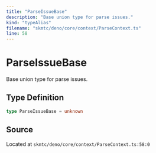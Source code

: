 ```yaml
---
title: "ParseIssueBase"
description: "Base union type for parse issues."
kind: "typeAlias"
filename: "skmtc/deno/core/context/ParseContext.ts"
line: 58
---
```


# ParseIssueBase

Base union type for parse issues.

## Type Definition

```typescript
type ParseIssueBase = unknown
```

## Source

Located at `skmtc/deno/core/context/ParseContext.ts:58:0`
